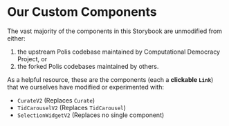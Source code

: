 
<Meta title="Our Components" />

# Our Custom Components

The vast majority of the components in this Storybook are unmodified from either:
1. the upstream Polis codebase maintained by Computational Democracy Project, or
2. the forked Polis codebases maintained by others.

As a helpful resource, these are the components (each a **clickable `Link`**) that we ourselves have modified or experimented with:

- <LinkTo kind="compdem/client-participation/CurateV2" story="Interactive">`CurateV2`</LinkTo>
  (Replaces <LinkTo kind="compdem/client-participation/Curate" story="Interactive">`Curate`</LinkTo>)
- <LinkTo kind="compdem/client-participation/TidCarouselV2" story="Interactive">`TidCarouselV2`</LinkTo>
  (Replaces <LinkTo kind="compdem/client-participation/TidCarousel" story="Interactive">`TidCarousel`</LinkTo>)
- <LinkTo kind="compdem/client-participation/SelectionWidgetV2" story="Interactive">`SelectionWidgetV2`</LinkTo>
  (Replaces no single component)
